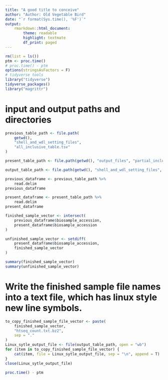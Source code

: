 ```yaml
---
title: "A good title to conceive"
author: "Author: Old Vegetable Bird"
date: "`r format(Sys.time(), '%F')`"
output:
    rmarkdown::html_document:
        theme: readable
        highlight: textmate
        df_print: paged
---
```


```r
rm(list = ls())
ptm <- proc.time()
# proc.time() - ptm
options(stringsAsFactors = F)
# tidyverse tools
library("tidyverse")
tidyverse_packages()
library("magrittr")
```

# input and output paths and directories

```r
previous_table_path <- file.path(
    getwd(),
    "shell_and_wdl_setting_files",
    "all_inclusive_table.tsv"
)

present_table_path <- file.path(getwd(), "output_files", "partial_inclusive_table.tsv")

output_table_path <- file.path(getwd(), "shell_and_wdl_setting_files", "previously_finished_samples.txt")
```

```r
previous_dataframe <- previous_table_path %>%
    read.delim
previous_dataframe
```

```r
present_dataframe <- present_table_path %>%
    read.delim
present_dataframe
```

```r
finished_sample_vector <- intersect(
    previous_dataframe$biosample_accession,
    present_dataframe$biosample_accession
)

unfinished_sample_vector <- setdiff(
    present_dataframe$biosample_accession,
    finished_sample_vector
)

summary(finished_sample_vector)
summary(unfinished_sample_vector)
```

# Write the finished sample file names into a text file, which has linux style new line symbols.

```r
to_copy_finished_sample_file_vector <- paste(
    finished_sample_vector,
    "htseq_count.txt.bz2",
    sep = "."
)
Linux_sytle_output_file <- file(output_table_path, open = "wb")
for (item in to_copy_finished_sample_file_vector) {
    cat(item, file = Linux_sytle_output_file, sep = "\n", append = T)
}
close(Linux_sytle_output_file)
```

```r
proc.time() - ptm
```


